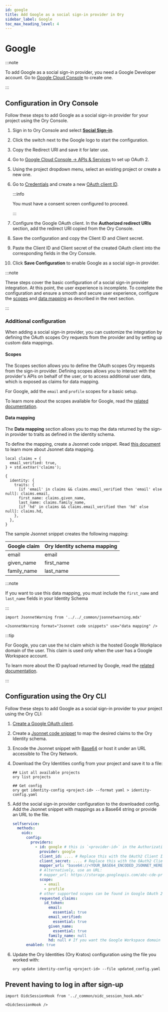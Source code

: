 ```yaml
---
id: google
title: Add Google as a social sign-in provider in Ory
sidebar_label: Google
toc_max_heading_level: 4
---
```


# Google

:::note

To add Google as a social sign-in provider, you need a Google Developer account. Go to
[Google Cloud Console](https://console.developers.google.com/) to create one.

:::

## Configuration in Ory Console

Follow these steps to add Google as a social sign-in provider for your project using the Ory Console.

1. Sign in to Ory Console and select [**Social Sign-in**](https://console.ory.sh/projects/current/social-signin).
2. Click the switch next to the Google logo to start the configuration.
3. Copy the Redirect URI and save it for later use.
4. Go to [Google Cloud Console → APIs & Services](https://console.cloud.google.com/apis/) to set up OAuth 2.
5. Using the project dropdown menu, select an existing project or create a new one.
6. Go to [Credentials](https://console.cloud.google.com/apis/credentials) and create a new
   [OAuth client ID](https://console.cloud.google.com/apis/credentials/oauthclient).

   :::info

   You must have a consent screen configured to proceed.

   :::

7. Configure the Google OAuth client. In the **Authorized redirect URIs** section, add the redirect URI copied from the Ory
   Console.
8. Save the configuration and copy the Client ID and Client secret.
9. Paste the Client ID and Client secret of the created OAuth client into the corresponding fields in the Ory Console.
10. Click **Save Configuration** to enable Google as a social sign-in provider.

:::note

These steps cover the basic configuration of a social sign-in provider integration. At this point, the user experience is
incomplete. To complete the configuration and ensure a smooth and secure user experience, configure the [scopes](#scopes) and
[data mapping](#data-mapping) as described in the next section.

:::

### Additional configuration

When adding a social sign-in provider, you can customize the integration by defining the OAuth scopes Ory requests from the
provider and by setting up custom data mappings.

#### Scopes

The Scopes section allows you to define the OAuth scopes Ory requests from the sign-in provider. Defining scopes allows you to
interact with the provider's APIs on behalf of the user, or to access additional user data, which is exposed as claims for data
mapping.

For Google, add the `email` and `profile` scopes for a basic setup.

To learn more about the scopes available for Google, read the
[related documentation](https://developers.google.com/identity/protocols/oauth2/scopes).

#### Data mapping

The **Data mapping** section allows you to map the data returned by the sign-in provider to traits as defined in the identity
schema.

To define the mapping, create a Jsonnet code snippet. Read [this document](./data-mapping) to learn more about Jsonnet data
mapping.

```jsonnet
local claims = {
  email_verified: true,
} + std.extVar('claims');

{
  identity: {
    traits: {
      [if 'email' in claims && claims.email_verified then 'email' else null]: claims.email,
      first_name: claims.given_name,
      last_name: claims.family_name,
      [if 'hd' in claims && claims.email_verified then 'hd' else null]: claims.hd,
    },
  },
}
```

The sample Jsonnet snippet creates the following mapping:

| Google claim | Ory Identity schema mapping |
| :----------- | :-------------------------- |
| email        | email                       |
| given_name   | first_name                  |
| family_name  | last_name                   |

:::note

If you want to use this data mapping, you must include the `first_name` and `last_name` fields in your Identity Schema

:::

```mdx-code-block
import JsonnetWarning from '../../_common/jsonnetwarning.mdx'

<JsonnetWarning format="Jsonnet code snippets" use="data mapping" />
```

:::tip

For Google, you can use the `hd` claim which is the hosted Google Workplace domain of the user. This claim is used only when the
user has a Google Workspace account.

To learn more about the ID payload returned by Google, read the
[related documentation](https://developers.google.com/identity/protocols/oauth2/openid-connect#an-id-tokens-payload).

:::

## Configuration using the Ory CLI

Follow these steps to add Google as a social sign-in provider to your project using the Ory CLI:

1. [Create a Google OAuth client](#configuration-in-ory-cloud-console).
2. Create a [Jsonnet code snippet](#data-mapping) to map the desired claims to the Ory Identity schema.
3. Encode the Jsonnet snippet with [Base64](https://www.base64encode.org/) or host it under an URL accessible to The Ory Network.
4. Download the Ory Identities config from your project and save it to a file:

   ```shell
   ## List all available projects
   ory list projects

   ## Get config
   ory get identity-config <project-id> --format yaml > identity-config.yaml
   ```

5. Add the social sign-in provider configuration to the downloaded config. Add the Jsonnet snippet with mappings as a Base64
   string or provide an URL to the file.

   ```yaml
   selfservice:
     methods:
       oidc:
         config:
           providers:
             - id: google # this is `<provider-id>` in the Authorization callback URL. DO NOT CHANGE IT ONCE SET!
               provider: google
               client_id: .... # Replace this with the OAuth2 Client ID
               client_secret: .... # Replace this with the OAuth2 Client secret
               mapper_url: "base64://<YOUR_BASE64_ENCODED_JSONNET_HERE>"
               # Alternatively, use an URL:
               # mapper_url: https://storage.googleapis.com/abc-cde-prd/9cac9717f007808bf17f22ce7f4295c739604b183f05ac4afb4
               scope:
                 - email
                 - profile
               # other supported scopes can be found in Google OAuth 2.0 dev docs
               requested_claims:
                 id_token:
                   email:
                     essential: true
                   email_verified:
                     essential: true
                   given_name:
                     essential: true
                   family_name: null
                   hd: null # If you want the Google Workspace domain
         enabled: true
   ```

6. Update the Ory Identities (Ory Kratos) configuration using the file you worked with:

   ```shell
   ory update identity-config <project-id> --file updated_config.yaml
   ```

## Prevent having to log in after sign-up

```mdx-code-block
import OidcSessionHook from '../_common/oidc_session_hook.mdx'

<OidcSessionHook />
```
